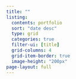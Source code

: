 ```yaml
---
title: ""
listing: 
  contents: portfolio
  sort: "date desc"
  type: grid
  categories: true
  filter-ui: [title]
  grid-columns: 4
  grid-item-border: true
  image-height: "200px"
page-layout: full
---
```

